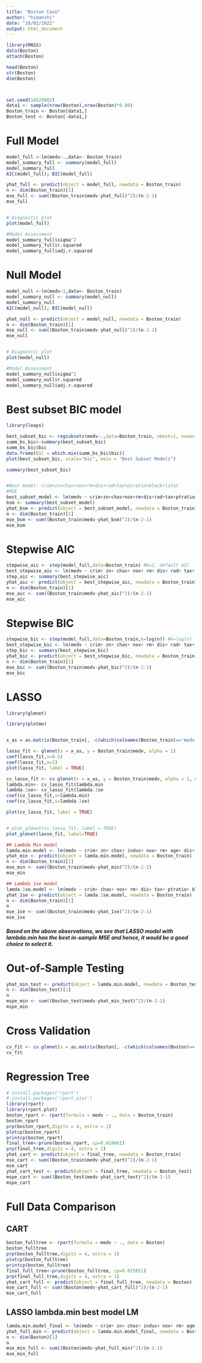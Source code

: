 ---
title: "Boston Case"
author: "himanshi"
date: "18/02/2022"
output: html_document
---

```{r init}
library(MASS)
data(Boston)
attach(Boston)

head(Boston)
str(Boston)
dim(Boston)



set.seed(14529802)
data1 <- sample(nrow(Boston),nrow(Boston)*0.80)
Boston_train <- Boston[data1,]
Boston_test <- Boston[-data1,]
```

# Full Model
```{r full}

model_full <-lm(medv~.,data<- Boston_train)
model_summary_full <- summary(model_full)
model_summary_full
AIC(model_full); BIC(model_full)

yhat_full <- predict(object = model_full, newdata = Boston_train) 
n <- dim(Boston_train)[1]
mse_full <- sum((Boston_train$medv-yhat_full)^2)/(n-2-1)
mse_full


# Diagnostic plot
plot(model_full)

#Model Assessment
model_summary_full$sigma^2
model_summary_full$r.squared
model_summary_full$adj.r.squared

```

# Null Model
```{r null}
model_null <-lm(medv~1,data<- Boston_train)
model_summary_null <- summary(model_null)
model_summary_null
AIC(model_null); BIC(model_null)

yhat_null <- predict(object = model_null, newdata = Boston_train) 
n <- dim(Boston_train)[1]
mse_null <- sum((Boston_train$medv-yhat_null)^2)/(n-2-1)
mse_null


# Diagnostic plot
plot(model_null)

#Model Assessment
model_summary_null$sigma^2
model_summary_null$r.squared
model_summary_null$adj.r.squared

```

# Best subset BIC model
```{r subset bic}
library(leaps)

best_subset_bic <- regsubsets(medv~.,data=Boston_train, nbest=1, nvmax = 13)
summ_bs_bic<-summary(best_subset_bic)
summ_bs_bic$bic
data.frame(BIC = which.min(summ_bs_bic$bic))
plot(best_subset_bic, scale="bic", main = "Best Subset Models")

summary(best_subset_bic)


#Best model: crim+zn+chas+nox+rm+dis+rad+tax+ptratio+black+lstat
#MSE
best_subset_model <- lm(medv ~ crim+zn+chas+nox+rm+dis+rad+tax+ptratio+black+lstat , data = Boston_train)
bsm <- summary(best_subset_model)
yhat_bsm <- predict(object = best_subset_model, newdata = Boston_train) 
n <- dim(Boston_train)[1]
mse_bsm <- sum((Boston_train$medv-yhat_bsm)^2)/(n-2-1)
mse_bsm

```

# Stepwise AIC
```{r aic}
stepwise_aic <- step(model_full,data=Boston_train) #k=2, default AIC
best_stepwise_aic <- lm(medv ~ crim+ zn+ chas+ nox+ rm+ dis+ rad+ tax+ ptratio+ black+ lstat, data = Boston_train)
step_aic <- summary(best_stepwise_aic)
yhat_aic <- predict(object = best_stepwise_aic, newdata = Boston_train) 
n <- dim(Boston_train)[1]
mse_aic <- sum((Boston_train$medv-yhat_aic)^2)/(n-2-1)
mse_aic

```

# Stepwise BIC
```{r bic}
stepwise_bic <- step(model_full,data=Boston_train,k=log(n)) #k=log(n)
best_stepwise_bic <- lm(medv ~ crim+ zn+ chas+ nox+ rm+ dis+ rad+ tax+ ptratio+ black+ lstat, data = Boston_train)
step_bic <- summary(best_stepwise_bic)
yhat_bic <- predict(object = best_stepwise_bic, newdata = Boston_train) 
n <- dim(Boston_train)[1]
mse_bic <- sum((Boston_train$medv-yhat_bic)^2)/(n-2-1)
mse_bic

```

# LASSO
```{r lasso}
library(glmnet)

library(plotmo)


x_as = as.matrix(Boston_train[, -c(which(colnames(Boston_train)=='medv'))])

lasso_fit <- glmnet(x = x_as, y = Boston_train$medv, alpha = 1)
coef(lasso_fit,s=0.5)
coef(lasso_fit,s=1)
plot(lasso_fit, label = TRUE)

cv_lasso_fit <- cv.glmnet(x = x_as, y = Boston_train$medv, alpha = 1, nfolds = 5)
lambda.min<- cv_lasso_fit$lambda.min
lambda.1se<- cv_lasso_fit$lambda.1se
coef(cv_lasso_fit,s=lambda.min)
coef(cv_lasso_fit,s=lambda.1se)

plot(cv_lasso_fit, label = TRUE)


# plot_glmnet(cv_lasso_fit, label = TRUE)
plot_glmnet(lasso_fit, label=TRUE)

## Lambda Min model
lamda.min.model <- lm(medv ~ crim+ zn+ chas+ indus+ nox+ rm+ age+ dis+ rad+ tax+ ptratio+ black+ lstat, data = Boston_train)
yhat_min <- predict(object = lamda.min.model, newdata = Boston_train) 
n <- dim(Boston_train)[1]
mse_min <- sum((Boston_train$medv-yhat_min)^2)/(n-2-1)
mse_min

## Lambda 1se model
lamda.1se.model <- lm(medv ~ crim+ chas+ nox+ rm+ dis+ tax+ ptratio+ black+ lstat, data = Boston_train)
yhat_1se <- predict(object = lamda.1se.model, newdata = Boston_train) 
n <- dim(Boston_train)[1]
n
mse_1se <- sum((Boston_train$medv-yhat_1se)^2)/(n-2-1)
mse_1se


```

##### Based on the above observations, we see that LASSO model with lambda.min has the best in-sample MSE and hence, it would be a good choice to select it.

# Out-of-Sample Testing
```{r LASSO test}
yhat_min_test <- predict(object = lamda.min.model, newdata = Boston_test) 
n <- dim(Boston_test)[1]
n
mspe_min <- sum((Boston_test$medv-yhat_min_test)^2)/(n-2-1)
mspe_min
```

# Cross Validation
```{r cv}
cv_fit <- cv.glmnet(x = as.matrix(Boston[, -c(which(colnames(Boston)=='medv'))]), y = Boston$medv, alpha = 1, nfolds = 5)
cv_fit
```

# Regression Tree
```{r cart}
# install.packages('rpart')
# install.packages('rpart.plot') 
library(rpart)
library(rpart.plot)
boston_rpart <- rpart(formula = medv ~ ., data = Boston_train)
boston_rpart
prp(boston_rpart,digits = 4, extra = 1)
plotcp(boston_rpart)
printcp(boston_rpart)
final_tree<-prune(boston_rpart, cp=0.018661)
prp(final_tree,digits = 4, extra = 1)
yhat_cart <- predict(object = final_tree, newdata = Boston_train)
mse_cart <- sum((Boston_train$medv-yhat_cart)^2)/(n-2-1)
mse_cart
yhat_cart_test <- predict(object = final_tree, newdata = Boston_test)
mspe_cart <- sum((Boston_test$medv-yhat_cart_test)^2)/(n-2-1)
mspe_cart
```

# Full Data Comparison
## CART
```{r cart full data}
boston_fulltree <- rpart(formula = medv ~ ., data = Boston)
boston_fulltree
prp(boston_fulltree,digits = 4, extra = 1)
plotcp(boston_fulltree)
printcp(boston_fulltree)
final_full_tree<-prune(boston_fulltree, cp=0.015851)
prp(final_full_tree,digits = 4, extra = 1)
yhat_cart_full <- predict(object = final_full_tree, newdata = Boston)
mse_cart_full <- sum((Boston$medv-yhat_cart_full)^2)/(n-2-1)
mse_cart_full
```

## LASSO lambda.min best model LM
```{r lasso full data}
lamda.min.model_final <- lm(medv ~ crim+ zn+ chas+ indus+ nox+ rm+ age+ dis+ rad+ tax+ ptratio+ black+ lstat, data = Boston)
yhat_full_min <- predict(object = lamda.min.model_final, newdata = Boston) 
n <- dim(Boston)[1]
n
mse_min_full <- sum((Boston$medv-yhat_full_min)^2)/(n-2-1)
mse_min_full
```